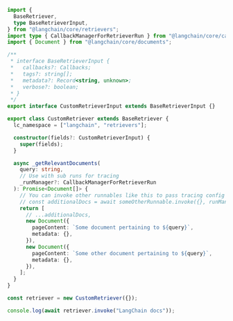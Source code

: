 ```typescript
import {
  BaseRetriever,
  type BaseRetrieverInput,
} from "@langchain/core/retrievers";
import type { CallbackManagerForRetrieverRun } from "@langchain/core/callbacks/manager";
import { Document } from "@langchain/core/documents";

/**
 * interface BaseRetrieverInput {
 *   callbacks?: Callbacks;
 *   tags?: string[];
 *   metadata?: Record<string, unknown>;
 *   verbose?: boolean;
 * }
 */
export interface CustomRetrieverInput extends BaseRetrieverInput {}

export class CustomRetriever extends BaseRetriever {
  lc_namespace = ["langchain", "retrievers"];

  constructor(fields?: CustomRetrieverInput) {
    super(fields);
  }

  async _getRelevantDocuments(
    query: string,
    // Use with sub runs for tracing
    _runManager?: CallbackManagerForRetrieverRun
  ): Promise<Document[]> {
    // You can invoke other runnables like this to pass tracing config through:
    // const additionalDocs = await someOtherRunnable.invoke({}, runManager?.getChild());
    return [
      // ...additionalDocs,
      new Document({
        pageContent: `Some document pertaining to ${query}`,
        metadata: {},
      }),
      new Document({
        pageContent: `Some other document pertaining to ${query}`,
        metadata: {},
      }),
    ];
  }
}

const retriever = new CustomRetriever({});

console.log(await retriever.invoke("LangChain docs"));
```
